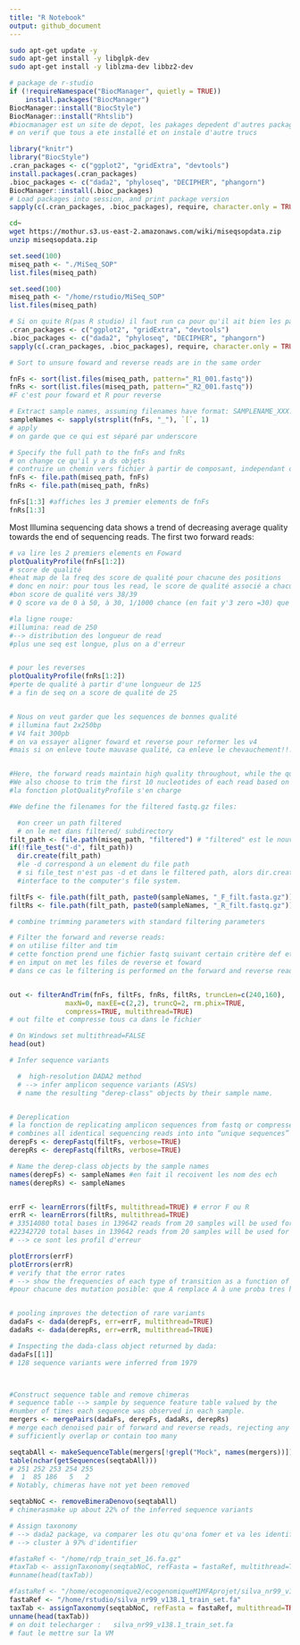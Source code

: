 ```yaml
---
title: "R Notebook"
output: github_document
---
```


```bash
sudo apt-get update -y
sudo apt-get install -y libglpk-dev 
sudo apt-get install -y liblzma-dev libbz2-dev
```

```r
# package de r-studio
if (!requireNamespace("BiocManager", quietly = TRUE))
    install.packages("BiocManager")
BiocManager::install("BiocStyle")
BiocManager::install("Rhtslib")
#biocmanager est un site de depot, les pakages depedent d'autres packages et biomarqueur regle tous pour nous
# on verif que tous a ete installé et on instale d'autre trucs
```

```r
library("knitr")
library("BiocStyle")
.cran_packages <- c("ggplot2", "gridExtra", "devtools")
install.packages(.cran_packages) 
.bioc_packages <- c("dada2", "phyloseq", "DECIPHER", "phangorn")
BiocManager::install(.bioc_packages)
# Load packages into session, and print package version
sapply(c(.cran_packages, .bioc_packages), require, character.only = TRUE)
```

```bash
cd~
wget https://mothur.s3.us-east-2.amazonaws.com/wiki/miseqsopdata.zip
unzip miseqsopdata.zip
```

````r
set.seed(100)
miseq_path <- "./MiSeq_SOP" 
list.files(miseq_path)
````

````r
set.seed(100)
miseq_path <- "/home/rstudio/MiSeq_SOP"
list.files(miseq_path)
````

````r
# Si on quite R(pas R studio) il faut run ca pour qu'il ait bien les packages
.cran_packages <- c("ggplot2", "gridExtra", "devtools")
.bioc_packages <- c("dada2", "phyloseq", "DECIPHER", "phangorn")
sapply(c(.cran_packages, .bioc_packages), require, character.only = TRUE)
````


````r
# Sort to unsure foward and reverse reads are in the same order

fnFs <- sort(list.files(miseq_path, pattern="_R1_001.fastq"))
fnRs <- sort(list.files(miseq_path, pattern="_R2_001.fastq"))
#F c'est pour foward et R pour reverse

# Extract sample names, assuming filenames have format: SAMPLENAME_XXX.fastq
sampleNames <- sapply(strsplit(fnFs, "_"), `[`, 1)
# apply
# on garde que ce qui est séparé par underscore

# Specify the full path to the fnFs and fnRs
# on change ce qu'il y a ds objets
# contruire un chemin vers fichier à partir de composant, independant de la plateforme
fnFs <- file.path(miseq_path, fnFs)
fnRs <- file.path(miseq_path, fnRs)
````

````r
fnFs[1:3] #affiches les 3 premier elements de fnFs
fnRs[1:3]
````


Most Illumina sequencing data shows a trend of decreasing average quality towards the end of sequencing reads.
The first two forward reads:
````r
# va lire les 2 premiers elements en Foward
plotQualityProfile(fnFs[1:2])
# score de qualité
#heat map de la freq des score de qualité pour chacune des positions
# donc en noir: pour tous les read, le score de qualité associé a chacune des bases le plus frequent c'est 38
#bon score de qualité vers 38/39
# Q score va de 0 à 50, à 30, 1/1000 chance (en fait y'3 zero =30) que cette base la est pas la bonne base

#la ligne rouge:
#illumina: read de 250
#--> distribution des longueur de read
#plus une seq est longue, plus on a d'erreur


# pour les reverses
plotQualityProfile(fnRs[1:2])
#perte de qualité à partir d'une longueur de 125
# a fin de seq on a score de qualité de 25


# Nous on veut garder que les sequences de bonnes qualité
# illumina faut 2x250bp
# V4 fait 300pb
# on va essayer aligner foward et reverse pour reformer les v4
#mais si on enleve toute mauvase qualité, ca enleve le chevauchement!!! donc faut conserver alignement (au moins 1à, mais vauut mieux alignement de 20)


#Here, the forward reads maintain high quality throughout, while the quality of the reverse reads drops significantly #at about position 160. Therefore, we choose to truncate the forward reads at position 245, and the reverse reads at #position 160. 
#We also choose to trim the first 10 nucleotides of each read based on empirical observations across many Illumina #datasets that these base positions are particularly likely to contain pathological errors.
#la fonction plotQualityProfile s'en charge

````

````r

#We define the filenames for the filtered fastq.gz files:

  #on creer un path filtered
  # on le met dans filtered/ subdirectory
filt_path <- file.path(miseq_path, "filtered") # "filtered" est le nouv endroit ou ya. nos objet
if(!file_test("-d", filt_path)) 
  dir.create(filt_path)
  #le -d correspond à un element du file path
  # si file_test n'est pas -d et dans le filtered path, alors dir.create provide a low-level
  #interface to the computer's file system.

filtFs <- file.path(filt_path, paste0(sampleNames, "_F_filt.fasta.gz")) #filtered path pour les fowards, on cherche le filtered path et on trie par le nom du sample
filtRs <- file.path(filt_path, paste0(sampleNames, "_R_filt.fastq.gz"))
````

````r
# combine trimming parameters with standard filtering parameters

# Filter the forward and reverse reads:
# on utilise filter and tim
# cette fonction prend une fichier fastq suivant certain critère def et contient les reads trimmed
# en imput on met les files de reverse et foward
# dans ce cas le filtering is performed on the forward and reverse reads independently, and both reads must pass for the read pair to be output.


out <- filterAndTrim(fnFs, filtFs, fnRs, filtRs, truncLen=c(240,160),
              maxN=0, maxEE=c(2,2), truncQ=2, rm.phix=TRUE,
              compress=TRUE, multithread=TRUE) 
# out filte et compresse tous ca dans le fichier

# On Windows set multithread=FALSE
head(out)
````


````r
# Infer sequence variants

  #  high-resolution DADA2 method
  # --> infer amplicon sequence variants (ASVs) 
  # name the resulting "derep-class" objects by their sample name.


# Dereplication
# la fonction de replicating amplicon sequences from fastq or compressed fastq files, while also controlling peak memory requirement to support large files.
# combines all identical sequencing reads into into “unique sequences” # with a corresponding “abundance”
derepFs <- derepFastq(filtFs, verbose=TRUE)
derepRs <- derepFastq(filtRs, verbose=TRUE)

# Name the derep-class objects by the sample names
names(derepFs) <- sampleNames #en fait il recoivent les nom des ech
names(derepRs) <- sampleNames


errF <- learnErrors(filtFs, multithread=TRUE) # error F ou R 
errR <- learnErrors(filtRs, multithread=TRUE)
# 33514080 total bases in 139642 reads from 20 samples will be used for #learning the error rates.
#22342720 total bases in 139642 reads from 20 samples will be used for #learning the error rates.
# --> ce sont les profil d'erreur

plotErrors(errF)
plotErrors(errR)
# verify that the error rates
# --> show the frequencies of each type of transition as a function of #the quality.
#pour chacune des mutation posible: que A remplace A à une proba tres haute, ou C par C, T par T ......


# pooling improves the detection of rare variants
dadaFs <- dada(derepFs, err=errF, multithread=TRUE)
dadaRs <- dada(derepRs, err=errR, multithread=TRUE)

# Inspecting the dada-class object returned by dada:
dadaFs[[1]]
# 128 sequence variants were inferred from 1979 



#Construct sequence table and remove chimeras
# sequence table --> sample by sequence feature table valued by the 
#number of times each sequence was observed in each sample.
mergers <- mergePairs(dadaFs, derepFs, dadaRs, derepRs)
# merge each denoised pair of forward and reverse reads, rejecting any pairs which do not 
# sufficiently overlap or contain too many

seqtabAll <- makeSequenceTable(mergers[!grepl("Mock", names(mergers))])
table(nchar(getSequences(seqtabAll)))
# 251 252 253 254 255 
#  1  85 186   5   2
# Notably, chimeras have not yet been removed

seqtabNoC <- removeBimeraDenovo(seqtabAll)
# chimerasmake up about 22% of the inferred sequence variants
````

````r
# Assign taxonomy
# --> dada2 package, va comparer les otu qu'ona fomer et va les identifier ?
# --> cluster à 97% d'identifier

#fastaRef <- "/home/rdp_train_set_16.fa.gz"
#taxTab <- assignTaxonomy(seqtabNoC, refFasta = fastaRef, multithread=TRUE) 
#unname(head(taxTab))

#fastaRef <- "/home/ecogenomique2/ecogenomiqueM1MFAprojet/silva_nr99_v138.1_train_set.fa"
fastaRef <- "/home/rstudio/silva_nr99_v138.1_train_set.fa"
taxTab <- assignTaxonomy(seqtabNoC, refFasta = fastaRef, multithread=TRUE) 
unname(head(taxTab))
# on doit telecharger :   silva_nr99_v138.1_train_set.fa
# faut le mettre sur la VM
````

